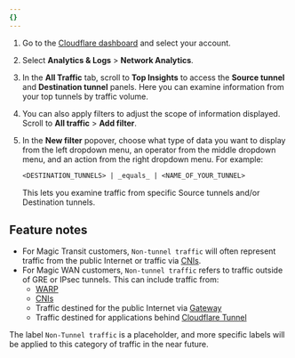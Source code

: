 ```yaml
---
{}
---
```


1. Go to the [Cloudflare dashboard](https://dash.cloudflare.com/login) and select your account.
2. Select **Analytics & Logs** > **Network Analytics**.
3. In the **All Traffic** tab, scroll to **Top Insights** to access the **Source tunnel** and **Destination tunnel** panels. Here you can examine information from your top tunnels by traffic volume.
4. You can also apply filters to adjust the scope of information displayed. Scroll to **All traffic** > **Add filter**.
5. In the **New filter** popover, choose what type of data you want to display from the left dropdown menu, an operator from the middle dropdown menu, and an action from the right dropdown menu. For example:

   ```txt
   <DESTINATION_TUNNELS> | _equals_ | <NAME_OF_YOUR_TUNNEL>
   ```

   This lets you examine traffic from specific Source tunnels and/or Destination tunnels.

## Feature notes

- For Magic Transit customers, `Non-tunnel traffic` will often represent traffic from the public Internet or traffic via [CNIs](/network-interconnect/).
- For Magic WAN customers, `Non-tunnel traffic` refers to traffic outside of GRE or IPsec tunnels. This can include traffic from:
  - [WARP](/cloudflare-one/connections/connect-devices/warp/)
  - [CNIs](/network-interconnect/)
  - Traffic destined for the public Internet via [Gateway](/cloudflare-one/policies/gateway/)
  - Traffic destined for applications behind [Cloudflare Tunnel](/cloudflare-one/connections/connect-networks/)

The label `Non-Tunnel traffic` is a placeholder, and more specific labels will be applied to this category of traffic in the near future.
